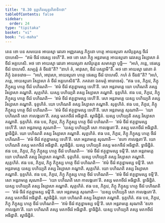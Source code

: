 ```yaml
---
title: "8.30 ទុគ្គហិតសុគ្គហិតាទិកថា"
tableOfContents: false
sidebar:
  order: 24
type: "tipitaka"
basket: "vi"
book: "vi-maha"
---
```



<DynamicBreadcrumb />

<Division number="377" book="vi-maha">

<Paragraph number="1735" book="vi-maha">
តេន ខោ បន សមយេន អាយស្មា រេវតោ អញ្ញតរស្ស ភិក្ខុនោ ហត្ថេ អាយស្មតោ សារិបុត្តស្ស ចីវរំ បាហេសិ—  “ឥមំ ចីវរំ ថេរស្ស ទេហី”តិ. អថ ខោ សោ ភិក្ខុ អន្តរាមគ្គេ អាយស្មតោ រេវតស្ស វិស្សាសា តំ ចីវរំ អគ្គហេសិ. អថ ខោ អាយស្មា រេវតោ អាយស្មតា សារិបុត្តេន សមាគន្ត្វា បុច្ឆិ—  “អហំ, ភន្តេ, ថេរស្ស ចីវរំ បាហេសឹ. សម្បត្តំ តំ ចីវរន៑”តិ? “នាហំ តំ, អាវុសោ, ចីវរំ បស្សាមី”តិ. អថ ខោ អាយស្មា រេវតោ តំ ភិក្ខុំ ឯតទវោច—  “អហំ, អាវុសោ, អាយស្មតោ ហត្ថេ ថេរស្ស ចីវរំ បាហេសឹ. កហំ តំ ចីវរន៑”តិ? “អហំ, ភន្តេ, អាយស្មតោ វិស្សាសា តំ ចីវរំ អគ្គហេសិន៑”តិ. ភគវតោ ឯតមត្ថំ អារោចេសុំ.
</Paragraph>

</Division>
<Division number="378" book="vi-maha">

<Paragraph number="1736" book="vi-maha">
“ឥធ បន, ភិក្ខវេ, ភិក្ខុ ភិក្ខុស្ស ហត្ថេ ចីវរំ បហិណតិ—  ‘ឥមំ ចីវរំ ឥត្ថន្នាមស្ស ទេហី’តិ. សោ អន្តរាមគ្គេ យោ បហិណតិ តស្ស វិស្សាសា គណ្ហាតិ. សុគ្គហិតំ. យស្ស បហិយ្យតិ តស្ស វិស្សាសា គណ្ហាតិ. ទុគ្គហិតំ.
</Paragraph>

<Paragraph number="1737" book="vi-maha">
ឥធ បន, ភិក្ខវេ, ភិក្ខុ ភិក្ខុស្ស ហត្ថេ ចីវរំ បហិណតិ—  ‘ឥមំ ចីវរំ ឥត្ថន្នាមស្ស ទេហី’តិ. សោ អន្តរាមគ្គេ យស្ស បហិយ្យតិ តស្ស វិស្សាសា គណ្ហាតិ. ទុគ្គហិតំ. យោ បហិណតិ តស្ស វិស្សាសា គណ្ហាតិ. សុគ្គហិតំ.
</Paragraph>

<Paragraph number="1738" book="vi-maha">
ឥធ បន, ភិក្ខវេ, ភិក្ខុ ភិក្ខុស្ស ហត្ថេ ចីវរំ បហិណតិ—  ‘ឥមំ ចីវរំ ឥត្ថន្នាមស្ស ទេហី’តិ. សោ អន្តរាមគ្គេ សុណាតិ—  ‘យោ បហិណតិ សោ កាលង្កតោ’តិ. តស្ស មតកចីវរំ អធិដ្ឋាតិ. ស្វាធិដ្ឋិតំ. យស្ស បហិយ្យតិ តស្ស វិស្សាសា គណ្ហាតិ. ទុគ្គហិតំ.
</Paragraph>

<Paragraph number="1739" book="vi-maha">
ឥធ បន, ភិក្ខវេ, ភិក្ខុ ភិក្ខុស្ស ហត្ថេ ចីវរំ បហិណតិ—  ‘ឥមំ ចីវរំ ឥត្ថន្នាមស្ស ទេហី’តិ. សោ អន្តរាមគ្គេ សុណាតិ—  ‘យស្ស បហិយ្យតិ សោ កាលង្កតោ’តិ. តស្ស មតកចីវរំ អធិដ្ឋាតិ. ទ្វាធិដ្ឋិតំ. យោ បហិណតិ តស្ស វិស្សាសា គណ្ហាតិ. សុគ្គហិតំ.
</Paragraph>

<Paragraph number="1740" book="vi-maha">
ឥធ បន, ភិក្ខវេ, ភិក្ខុ ភិក្ខុស្ស ហត្ថេ ចីវរំ បហិណតិ—  ‘ឥមំ ចីវរំ ឥត្ថន្នាមស្ស ទេហី’តិ. សោ អន្តរាមគ្គេ សុណាតិ—  ‘ឧភោ កាលង្កតា’តិ. យោ បហិណតិ តស្ស មតកចីវរំ អធិដ្ឋាតិ. ស្វាធិដ្ឋិតំ. យស្ស បហិយ្យតិ តស្ស មតកចីវរំ អធិដ្ឋាតិ. ទ្វាធិដ្ឋិតំ.
</Paragraph>

<Paragraph number="1741" book="vi-maha">
ឥធ បន, ភិក្ខវេ, ភិក្ខុ ភិក្ខុស្ស ហត្ថេ ចីវរំ បហិណតិ—  ‘ឥមំ ចីវរំ ឥត្ថន្នាមស្ស ទម្មី’តិ. សោ អន្តរាមគ្គេ យោ បហិណតិ តស្ស វិស្សាសា គណ្ហាតិ. ទុគ្គហិតំ. យស្ស បហិយ្យតិ តស្ស វិស្សាសា គណ្ហាតិ. សុគ្គហិតំ.
</Paragraph>

<Paragraph number="1742" book="vi-maha">
ឥធ បន, ភិក្ខវេ, ភិក្ខុ ភិក្ខុស្ស ហត្ថេ ចីវរំ បហិណតិ—  ‘ឥមំ ចីវរំ ឥត្ថន្នាមស្ស ទម្មី’តិ. សោ អន្តរាមគ្គេ យស្ស បហិយ្យតិ តស្ស វិស្សាសា គណ្ហាតិ. សុគ្គហិតំ. យោ បហិណតិ តស្ស វិស្សាសា គណ្ហាតិ. ទុគ្គហិតំ.
</Paragraph>

<Paragraph number="1743" book="vi-maha">
ឥធ បន, ភិក្ខវេ, ភិក្ខុ ភិក្ខុស្ស ហត្ថេ ចីវរំ បហិណតិ—  ‘ឥមំ ចីវរំ ឥត្ថន្នាមស្ស ទម្មី’តិ. សោ អន្តរាមគ្គេ សុណាតិ—  ‘យោ បហិណតិ សោ កាលង្កតោ’តិ. តស្ស មតកចីវរំ អធិដ្ឋាតិ. ទ្វាធិដ្ឋិតំ. យស្ស បហិយ្យតិ តស្ស វិស្សាសា គណ្ហាតិ. សុគ្គហិតំ.
</Paragraph>

<Paragraph number="1744" book="vi-maha">
ឥធ បន, ភិក្ខវេ, ភិក្ខុ ភិក្ខុស្ស ហត្ថេ ចីវរំ បហិណតិ—  ‘ឥមំ ចីវរំ ឥត្ថន្នាមស្ស ទម្មី’តិ. សោ អន្តរាមគ្គេ សុណាតិ—  ‘យស្ស បហិយ្យតិ សោ កាលង្កតោ’តិ. តស្ស មតកចីវរំ អធិដ្ឋាតិ. ស្វាធិដ្ឋិតំ. យោ បហិណតិ តស្ស វិស្សាសា គណ្ហាតិ. ទុគ្គហិតំ.
</Paragraph>

<Paragraph number="1745" book="vi-maha">
ឥធ បន, ភិក្ខវេ, ភិក្ខុ ភិក្ខុស្ស ហត្ថេ ចីវរំ បហិណតិ—  ‘ឥមំ ចីវរំ ឥត្ថន្នាមស្ស ទម្មី’តិ. សោ អន្តរាមគ្គេ សុណាតិ ‘ឧភោ កាលង្កតា’តិ. យោ បហិណតិ តស្ស មតកចីវរំ អធិដ្ឋាតិ. ទ្វាធិដ្ឋិតំ. យស្ស បហិយ្យតិ តស្ស មតកចីវរំ អធិដ្ឋាតិ. ស្វាធិដ្ឋិតំ.
</Paragraph>
</Division>